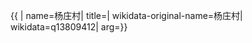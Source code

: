 {{ {{{1|PRC admin/showdata}}}|
name=杨庄村|
title=|
wikidata-original-name=杨庄村|
wikidata=q13809412|
arg={{{arg|}}}}}